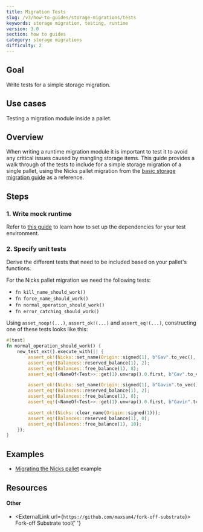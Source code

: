 ```yaml
---
title: Migration Tests
slug: /v3/how-to-guides/storage-migrations/tests
keywords: storage migration, testing, runtime
version: 3.0 
section: how to guides
category: storage migrations
difficulty: 2
---
```


## Goal

Write tests for a simple storage migration.

## Use cases

Testing a migration module inside a pallet.

## Overview

When writing a runtime migration module it is important to test it to avoid any critical issues caused by mangling storage items. This
guide provides a walk through of the tests to include for a simple storage migration of a single pallet, using the Nicks pallet
migration from the [basic storage migration guide](./basics) as a reference.

## Steps

### 1. Write mock runtime

Refer to [this guide](../testing/basics) to learn how to set up the dependencies for your test environment.

### 2. Specify unit tests

Derive the different tests that need to be included based on your pallet's functions.

For the Nicks pallet migration we need the following tests:

- `fn kill_name_should_work()`
- `fn force_name_should_work()`
- `fn normal_operation_should_work()`
- `fn error_catching_should_work()`

Using `asset_noop!(...)`, `assert_ok!(...)` and `assert_eq!(...)`, constructing one of these tests looks like this:

```rust
#[test]
fn normal_operation_should_work() {
	new_test_ext().execute_with(|| {
		assert_ok!(Nicks::set_name(Origin::signed(1), b"Gav".to_vec(), None));
		assert_eq!(Balances::reserved_balance(1), 2);
		assert_eq!(Balances::free_balance(1), 8);
		assert_eq!(<NameOf<Test>>::get(1).unwrap().0.first, b"Gav".to_vec());

		assert_ok!(Nicks::set_name(Origin::signed(1), b"Gavin".to_vec(), None));
		assert_eq!(Balances::reserved_balance(1), 2);
		assert_eq!(Balances::free_balance(1), 8);
		assert_eq!(<NameOf<Test>>::get(1).unwrap().0.first, b"Gavin".to_vec());

		assert_ok!(Nicks::clear_name(Origin::signed(1)));
		assert_eq!(Balances::reserved_balance(1), 0);
		assert_eq!(Balances::free_balance(1), 10);
	});
}
```

## Examples

- [Migrating the Nicks pallet](https://github.com/substrate-developer-hub/migration-example/pull/2/files) example

## Resources

#### Other

- <ExternalLink url={`https://github.com/maxsam4/fork-off-substrate`}>
    Fork-off Substrate tool{' '}
  </ExternalLink>
